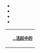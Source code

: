 *<!--...fishing is a very ancient practise that dates back to the [[Mesolithic|Mesolithic]] period. [[Image:Arpón_con_microlitos.png|20px]]--><br>
*<!--...fishing scenes are rarely represented in [[ancient_Greek|ancient Greek]] culture, a reflection of the low social status of fishing. [[Image:Egyptian_fishery3.jpg|125px]]--><br>
*<!--...that the hook for [[angling|angling]] used during the Swedish Stone Age,found in Skåne was made of bone. [[Image:Metkrok_av_ben_från_stenåldern,_funnen_i_Skåne.jpg|35px]]--><br>
*<!--...that the spear fishing is an ancient method of fishing and may be conducted with an ordinary [[spear|spear]] or a specialised variant such as an eel spear or the [[trident|trident]]. [[Image:Fishing_arrow_Guyana.JPG|70px]]--><br>

{| class="noprint" width="100%"  border="0" style="padding: 0; margin: 0; background-color:transparent"
<!--|<div style="text-align:left;">''' <small>[[Portal:Fishing/Quiz|The Fish Quiz]]</small> '''</div>-->||
|<div style="text-align:right;">
'''<small>[[Portal:Fishing/Did_you_know/Archive|...活跃中的]]</small>'''</div>
|}

[[Category:Fishing_portal|{{SUBPAGENAME}}]]